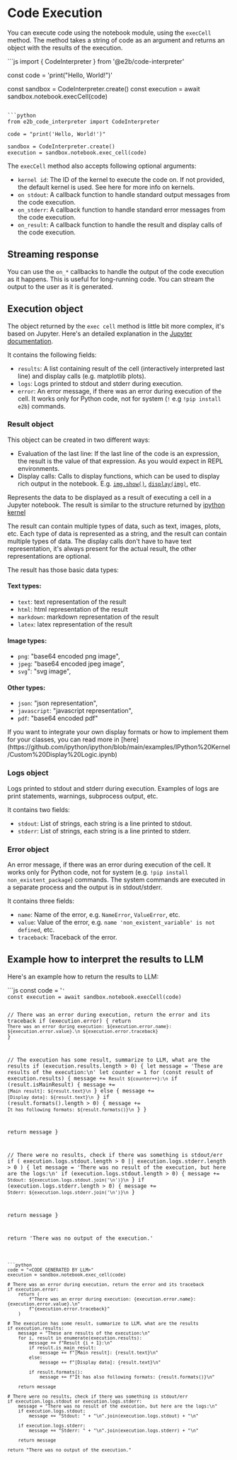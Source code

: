 
# Code Execution

You can execute code using the notebook module, using the `execCell` method. The method takes a string of code as an argument and returns an object with the results of the execution.

<CodeGroup isRunnable={false}>
```js
import { CodeInterpreter } from '@e2b/code-interpreter'

const code = 'print("Hello, World!")'

const sandbox = CodeInterpreter.create()
const execution = await sandbox.notebook.execCell(code)
```

```python
from e2b_code_interpreter import CodeInterpreter

code = "print('Hello, World!')"

sandbox = CodeInterpreter.create()
execution = sandbox.notebook.exec_cell(code)
```
</CodeGroup>

The `execCell` method also accepts following optional arguments:
- `kernel id`: The ID of the kernel to execute the code on. If not provided, the default kernel is used. See <Link href="/docs/code-interpreter/kernels">here</Link> for more info on kernels.
- `on stdout`: A callback function to handle standard output messages from the code execution.
- `on_stderr`: A callback function to handle standard error messages from the code execution.
- `on_result`: A callback function to handle the result and display calls of the code execution.

## Streaming response

You can use the `on_*` callbacks to handle the output of the code execution as it happens. This is useful for long-running code. You can stream the output to the user as it is generated.

## Execution object

The object returned by the `exec cell` method is little bit more complex, it's based on Jupyter. Here's an detailed explanation in the [Jupyter documentation](https://jupyter-client.readthedocs.io/en/stable/messaging.html).

It contains the following fields:

- `results`: A list containing result of the cell (interactively interpreted last line) and display calls (e.g. matplotlib plots).
- `logs`: Logs printed to stdout and stderr during execution.
- `error`: An error message, if there was an error during execution of the cell. It works only for Python code, not for system (`!` e.g `!pip install e2b`) commands.

### Result object

This object can be created in two different ways:
- Evaluation of the last line: If the last line of the code is an expression, the result is the value of that expression. As you would expect in REPL environments.
- Display calls: Calls to display functions, which can be used to display rich output in the notebook. E.g. [`img.show()`](https://matplotlib.org/stable/api/_as_gen/matplotlib.pyplot.show.html), [`display(img)`](https://ipython.readthedocs.io/en/stable/api/generated/IPython.display.html), etc.

Represents the data to be displayed as a result of executing a cell in a Jupyter notebook.
The result is similar to the structure returned by [ipython kernel](https://ipython.readthedocs.io/en/stable/development/execution.html#execution-semantics)

The result can contain multiple types of data, such as text, images, plots, etc. Each type of data is represented
as a string, and the result can contain multiple types of data. The display calls don't have to have text representation, it's always present for the actual result,
the other representations are optional.

The result has those basic data types:

#### Text types:
- `text`: text representation of the result
- `html`: html representation of the result
- `markdown`: markdown representation of the result
- `latex`: latex representation of the result

#### Image types:
 - `png`: "base64 encoded png image",
 - `jpeg`: "base64 encoded jpeg image",
 - `svg`": "svg image",

#### Other types:
 - `json`: "json representation",
 - `javascript`: "javascript representation",
 - `pdf`: "base64 encoded pdf"

<Note>
  If you want to integrate your own display formats or how to implement them for your classes, you can read more in [here](https://github.com/ipython/ipython/blob/main/examples/IPython%20Kernel/Custom%20Display%20Logic.ipynb)
</Note>

### Logs object

Logs printed to stdout and stderr during execution. Examples of logs are print statements, warnings, subprocess output, etc.

It contains two fields:
- `stdout`: List of strings, each string is a line printed to stdout.
- `stderr`: List of strings, each string is a line printed to stderr.

### Error object

An error message, if there was an error during execution of the cell.
<Note>
  It works only for Python code, not for system (e.g. `!pip install non_existent_package`) commands. The system commands are executed in a separate process and the output is in stdout/stderr.
</Note>

It contains three fields:
- `name`: Name of the error, e.g. `NameError`, `ValueError`, etc.
- `value`: Value of the error, e.g. `name 'non_existent_variable' is not defined`, etc.
- `traceback`: Traceback of the error.


## Example how to interpret the results to LLM

Here's an example how to return the results to LLM:

<CodeGroup isRunnable={false}>
```js
const code = '<CODE GENERATED BY LLM>'
const execution = await sandbox.notebook.execCell(code)

// There was an error during execution, return the error and its traceback
if (execution.error) {
  return `There was an error during execution: ${execution.error.name}: ${execution.error.value}.\n
  ${execution.error.traceback}`
}

// The execution has some result, summarize to LLM, what are the results
if (execution.results.length > 0) {
  let message = 'These are results of the execution:\n'
  let counter = 1
  for (const result of execution.results) {
    message += `Result ${counter++}:\n`
    if (result.isMainResult) {
      message += `[Main result]: ${result.text}\n`
    } else {
      message += `[Display data]: ${result.text}\n`
    }
    if (result.formats().length > 0) {
      message += `It has following formats: ${result.formats()}\n`
    }
  }

  return message
}

// There were no results, check if there was something is stdout/err
if (
  execution.logs.stdout.length > 0 ||
  execution.logs.stderr.length > 0
) {
  let message = 'There was no result of the execution, but here are the logs:\n'
  if (execution.logs.stdout.length > 0) {
    message += `Stdout: ${execution.logs.stdout.join('\n')}\n`
  }
  if (execution.logs.stderr.length > 0) {
    message += `Stderr: ${execution.logs.stderr.join('\n')}\n`
  }

  return message
}

return 'There was no output of the execution.'
```

```python
code = "<CODE GENERATED BY LLM>"
execution = sandbox.notebook.exec_cell(code)

# There was an error during execution, return the error and its traceback
if execution.error:
    return (
        f"There was an error during execution: {execution.error.name}: {execution.error.value}.\n"
        f"{execution.error.traceback}"
    )

# The execution has some result, summarize to LLM, what are the results
if execution.results:
    message = "These are results of the execution:\n"
    for i, result in enumerate(execution.results):
        message += f"Result {i + 1}:\n"
        if result.is_main_result:
            message += f"[Main result]: {result.text}\n"
        else:
            message += f"[Display data]: {result.text}\n"

        if result.formats():
            message += f"It has also following formats: {result.formats()}\n"

    return message

# There were no results, check if there was something is stdout/err
if execution.logs.stdout or execution.logs.stderr:
    message = "There was no result of the execution, but here are the logs:\n"
    if execution.logs.stdout:
        message += "Stdout: " + "\n".join(execution.logs.stdout) + "\n"

    if execution.logs.stderr:
        message += "Stderr: " + "\n".join(execution.logs.stderr) + "\n"

    return message

return "There was no output of the execution."
```
</CodeGroup>
